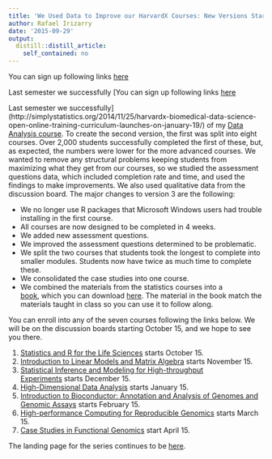 ```yaml
---
title: 'We Used Data to Improve our HarvardX Courses: New Versions Start Oct 15'
author: Rafael Irizarry
date: '2015-09-29'
output:
  distill::distill_article:
    self_contained: no
---
```


You can sign up following links [here](http://genomicsclass.github.io/book/pages/classes.html)

Last semester we successfully [You can sign up following links [here](http://genomicsclass.github.io/book/pages/classes.html)

Last semester we successfully](http://simplystatistics.org/2014/11/25/harvardx-biomedical-data-science-open-online-training-curriculum-launches-on-january-19/) of my [Data Analysis course](http://simplystatistics.org/2014/03/31/data-analysis-for-genomic-edx-course/). To create the second version, the first was split into eight courses. Over 2,000 students successfully completed the first of these, but, as expected, the numbers were lower for the more advanced courses. We wanted to remove any structural problems keeping students from maximizing what they get from our courses, so we studied the assessment questions data, which included completion rate and time, and used the findings to make improvements. We also used qualitative data from the discussion board. The major changes to version 3 are the following:

  * We no longer use R packages that Microsoft Windows users had trouble installing in the first course.
  * All courses are now designed to be completed in 4 weeks.
  * We added new assessment questions.
  * We improved the assessment questions determined to be problematic.
  * We split the two courses that students took the longest to complete into smaller modules. Students now have twice as much time to complete these.
  * We consolidated the case studies into one course.
  * We combined the materials from the statistics courses into a [book](http://simplystatistics.org/2015/09/23/data-analysis-for-the-life-sciences-a-book-completely-written-in-r-markdown/), which you can download [here](https://leanpub.com/dataanalysisforthelifesciences). The material in the book match the materials taught in class so you can use it to follow along.

You can enroll into any of the seven courses following the links below. We will be on the discussion boards starting October 15, and we hope to see you there.

  1. [Statistics and R for the Life Sciences](https://www.edx.org/course/data-analysis-life-sciences-1-statistics-harvardx-ph525-1x) starts October 15.
  2. [Introduction to Linear Models and Matrix Algebra](https://www.edx.org/course/data-analysis-life-sciences-2-harvardx-ph525-2x) starts November 15.
  3. [Statistical Inference and Modeling for High-throughput Experiments](https://www.edx.org/course/data-analysis-life-sciences-3-harvardx-ph525-3x) starts December 15.
  4. [High-Dimensional Data Analysis](https://www.edx.org/course/data-analysis-life-sciences-4-harvardx-ph525-4x) starts January 15.
  5. [Introduction to Bioconductor: Annotation and Analysis of Genomes and Genomic Assays](https://www.edx.org/course/data-analysis-life-sciences-5-harvardx-ph525-5x) starts February 15.
  6. [High-performance Computing for Reproducible Genomics](https://www.edx.org/course/data-analysis-life-sciences-6-high-harvardx-ph525-6x) starts March 15.
  7. [Case Studies in Functional Genomics](https://www.edx.org/course/data-analysis-life-sciences-7-case-harvardx-ph525-7x) start April 15.

The landing page for the series continues to be [here](http://genomicsclass.github.io/book/pages/classes.html).
